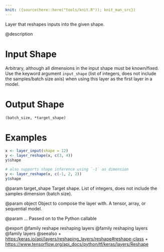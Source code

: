 ```yaml
---
knit: ({source(here::here("tools/knit.R")); knit_man_src})
---
```

Layer that reshapes inputs into the given shape.

@description

# Input Shape
Arbitrary, although all dimensions in the input shape must be
known/fixed. Use the keyword argument `input_shape` (list of integers,
does not include the samples/batch size axis) when using this layer as
the first layer in a model.

# Output Shape
`(batch_size, *target_shape)`

# Examples
```r
x <- layer_input(shape = 12)
y <- layer_reshape(x, c(3, 4))
y$shape
```

```r
# also supports shape inference using `-1` as dimension
y <- layer_reshape(x, c(-1, 2, 2))
y$shape
```

@param target_shape
Target shape. List of integers, does not include the
samples dimension (batch size).

@param object
Object to compose the layer with. A tensor, array, or sequential model.

@param ...
Passed on to the Python callable

@export
@family reshape reshaping layers
@family reshaping layers
@family layers
@seealso
+ <https:/keras.io/api/layers/reshaping_layers/reshape#reshape-class>
+ <https://www.tensorflow.org/api_docs/python/tf/keras/layers/Reshape>

